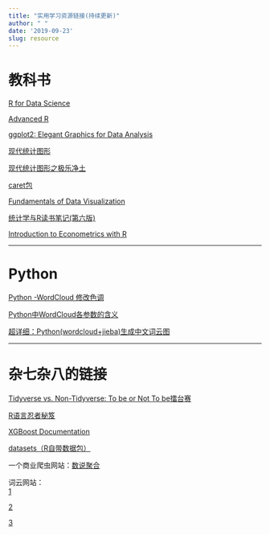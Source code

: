 ```yaml
---
title: "实用学习资源链接(持续更新)"
author: " "
date: '2019-09-23'
slug: resource
---
```


# 教科书

[R for Data Science](https://r4ds.had.co.nz/)

[Advanced R](http://adv-r.had.co.nz/Introduction.html)

[ggplot2: Elegant Graphics for Data Analysis](https://ggplot2-book.org/)

[现代统计图形](https://bookdown.org/xiangyun/msg/)

[现代统计图形之极乐净土](https://pzhaonet.github.io/msgtv/)

[caret包](http://topepo.github.io/caret/index.html)

[Fundamentals of Data Visualization](https://serialmentor.com/dataviz/)

[统计学与R读书笔记(第六版)](https://cran.rstudio.com/doc/contrib/Xu-Statistics_and_R.pdf)

[Introduction to Econometrics with R](https://www.econometrics-with-r.org/index.html)


---

# Python

[Python -WordCloud 修改色调](https://blog.csdn.net/u010152318/article/details/80242460)   

[Python中WordCloud各参数的含义](https://blog.csdn.net/kouyi5627/article/details/80530569)  

[超详细：Python(wordcloud+jieba)生成中文词云图](https://www.cnblogs.com/delav/p/7845539.html)

---

# 杂七杂八的链接

[Tidyverse vs. Non-Tidyverse: To be or Not To be擂台赛](https://pzhaonet.github.io/btcookbook/)

[R语言忍者秘笈](https://bookdown.org/yihui/r-ninja/#terms)

[XGBoost Documentation](https://xgboost.readthedocs.io/en/latest/index.html)

[datasets（R自带数据包）](https://konelane.github.io/2018/04/15/datasets%EF%BC%88R%E8%87%AA%E5%B8%A6%E6%95%B0%E6%8D%AE%E5%8C%85%EF%BC%89/)

一个商业爬虫网站：[数说聚合](https://dc.datastory.com.cn/)

词云网站：  
[1](https://wordart.com/create)  

[2](http://cloud.niucodata.com/)  

[3](https://wordcloud.timdream.org/)  






